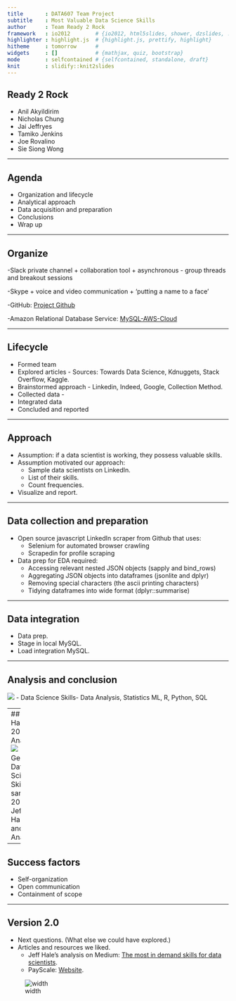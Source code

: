 ```yaml
---
title       : DATA607 Team Project
subtitle    : Most Valuable Data Science Skills
author      : Team Ready 2 Rock
framework   : io2012        # {io2012, html5slides, shower, dzslides, ...}
highlighter : highlight.js  # {highlight.js, prettify, highlight}
hitheme     : tomorrow      # 
widgets     : []            # {mathjax, quiz, bootstrap}
mode        : selfcontained # {selfcontained, standalone, draft}
knit        : slidify::knit2slides
---
```


<style>
.title-slide {
  background-color: #FFFFFF; /* #EDE0CF; ; #CA9F9D*/
}
</style>

## Ready 2 Rock
- Anil Akyildirim
- Nicholas Chung
- Jai Jeffryes
- Tamiko Jenkins
- Joe Rovalino
- Sie Siong Wong

--- 

## Agenda
- Organization and lifecycle
- Analytical approach
- Data acquisition and preparation
- Conclusions
- Wrap up

---

## Organize

-Slack private channel
   + collaboration tool
   + asynchronous - group threads and breakout sessions
   
-Skype
   + voice and video communication
   + 'putting a name to a face'
   
-GitHub: [Project Github](https://github.com/pnojai/dskill)

-Amazon Relational Database Service: [MySQL-AWS-Cloud](msds607.ckxhi71v1dqf.us-east-1.rds.amazonaws.com)

--- 

## Lifecycle
- Formed team
- Explored articles - Sources: Towards Data Science, Kdnuggets, Stack Overflow, Kaggle.
- Brainstormed approach - Linkedin, Indeed, Google, Collection Method. 
- Collected data - 
- Integrated data
- Concluded and reported

--- 

## Approach
- Assumption: if a data scientist is working, they possess valuable skills.
- Assumption motivated our approach:
  - Sample data scientists on LinkedIn.
  - List of their skills.
  - Count frequencies.
- Visualize and report.

---

## Data collection and preparation
- Open source javascript LinkedIn scraper from Github that uses:
  - Selenium for automated browser crawling
  - Scrapedin for profile scraping
- Data prep for EDA required:
  - Accessing relevant nested JSON objects (sapply and bind_rows)
  - Aggregating JSON objects into dataframes (jsonlite and dplyr)
  - Removing special characters (the ascii printing characters)
  - Tidying dataframes into wide format (dplyr::summarise)

--- 

## Data integration
- Data prep.
- Stage in local MySQL.
- Load integration MySQL.

--- 

## Analysis and conclusion
![](http://airlocked50.com/wp-content/uploads/2019/10/2019-Bar-Plot.jpg)
- Data Science Skills- Data Analysis, Statistics ML, R, Python, SQL

---
## Jeff Hale 2018 Analysis
![](http://airlocked50.com/wp-content/uploads/2019/10/2018-Bar-Plot.jpg)
- Top General Data Science Skills are same for 2018 Jeff Hale's and our Analysis.

--- 

## Success factors
- Self-organization
- Open communication
- Containment of scope

---

## Version 2.0
- Next questions. (What else we could have explored.)
- Articles and resources we liked.
  - Jeff Hale's analysis on Medium: [The most in demand skills for data scientists](https://towardsdatascience.com/the-most-in-demand-skills-for-data-scientists-4a4a8db896db).
  - PayScale: [Website](https://www.payscale.com).

![width](SM.jpeg)
